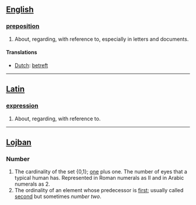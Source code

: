 ==[[English]]==
===[[preposition]]===
#About, regarding, with reference to, especially in letters and documents.
====Translations====
*[[Dutch]]: [[betreft]]
----
==[[Latin]]==
===[[expression]]===
# About, regarding, with reference to.
----
==[[Lojban]]==
===Number===
# The cardinality of the set {0,1}; [[one]] plus one. The number of eyes that a typical human has. Represented in Roman numerals as II and in Arabic numerals as 2. 
# The ordinality of an element whose predecessor is [[first]]; usually called [[second]] but sometimes ''number two''.